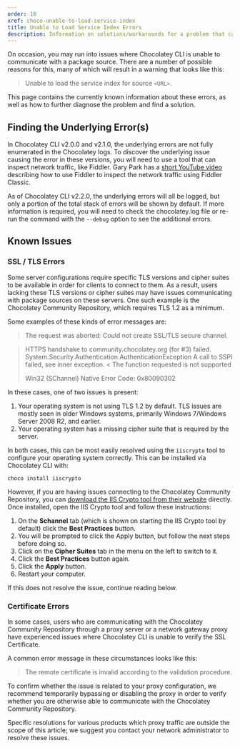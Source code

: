 ```yaml
---
order: 10
xref: choco-unable-to-load-service-index
title: Unable to Load Service Index Errors
description: Information on solutions/workarounds for a problem that can have multiple underlying causes
---
```


On occasion, you may run into issues where Chocolatey CLI is unable to communicate with a package source.
There are a number of possible reasons for this, many of which will result in a warning that looks like this:

> Unable to load the service index for source `<URL>`.

This page contains the currently known information about these errors, as well as how to further diagnose the problem and find a solution.

## Finding the Underlying Error(s)

In Chocolatey CLI v2.0.0 and v2.1.0, the underlying errors are not fully enumerated in the Chocolatey logs.
To discover the underlying issue causing the error in these versions, you will need to use a tool that can inspect network traffic, like Fiddler.
Gary Park has a [short YouTube video](https://www.youtube.com/watch?v=z4CwJ-MF7ik) describing how to use Fiddler to inspect the network traffic using Fiddler Classic.

As of Chocolatey CLI v2.2.0, the underlying errors will all be logged, but only a portion of the total stack of errors will be shown by default.
If more information is required, you will need to check the chocolatey.log file or re-run the command with the `--debug` option to see the additional errors.

## Known Issues

### SSL / TLS Errors

Some server configurations require specific TLS versions and cipher suites to be available in order for clients to connect to them.
As a result, users lacking these TLS versions or cipher suites may have issues communicating with package sources on these servers.
One such example is the Chocolatey Community Repository, which requires TLS 1.2 as a minimum.

Some examples of these kinds of error messages are:

> The request was aborted: Could not create SSL/TLS secure channel.

> HTTPS handshake to community.chocolatey.org (for #3) failed. System.Security.Authentication.AuthenticationException A call to SSPI failed, see inner exception.
> < The function requested is not supported
> 
> Win32 (SChannel) Native Error Code: 0x80090302

In these cases, one of two issues is present:

1. Your operating system is not using TLS 1.2 by default.
   TLS issues are mostly seen in older Windows systems, primarily Windows 7/Windows Server 2008 R2, and earlier.
1. Your operating system has a missing cipher suite that is required by the server.

In both cases, this can be most easily resolved using the `iiscrypto` tool to configure your operating system correctly.
This can be installed via Chocolatey CLI with:

```code
choco install iiscrypto
```

However, if you are having issues connecting to the Chocolatey Community Repository, you can [download the IIS Crypto tool from their website](https://www.nartac.com/Products/IISCrypto/) directly.
Once installed, open the IIS Crypto tool and follow these instructions:

1. On the **Schannel** tab (which is shown on starting the IIS Crypto tool by default) click the **Best Practices** button.
1. You will be prompted to click the Apply button, but follow the next steps before doing so.
1. Click on the **Cipher Suites** tab in the menu on the left to switch to it.
1. Click the **Best Practices** button again.
1. Click the **Apply** button.
1. Restart your computer.

If this does not resolve the issue, continue reading below.

### Certificate Errors

In some cases, users who are communicating with the Chocolatey Community Repository through a proxy server or a network gateway proxy have experienced issues where Chocolatey CLI is unable to verify the SSL Certificate.

A common error message in these circumstances looks like this:

> The remote certificate is invalid according to the validation procedure.

To confirm whether the issue is related to your proxy configuration, we recommend temporarily bypassing or disabling the proxy in order to verify whether you are otherwise able to communicate with the Chocolatey Community Repository.

Specific resolutions for various products which proxy traffic are outside the scope of this article; we suggest you contact your network administrator to resolve these issues.
